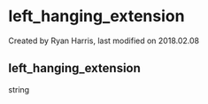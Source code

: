 
# left_hanging_extension 

 Created by  Ryan Harris, last modified on 2018.02.08

## left_hanging_extension

string



